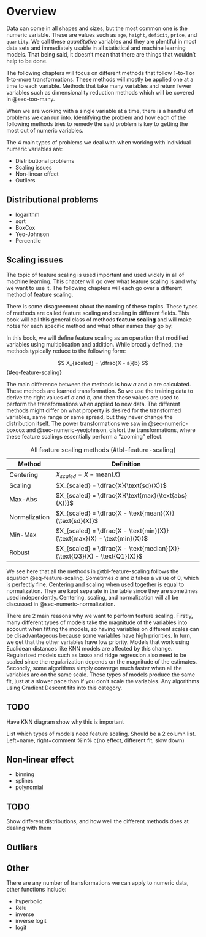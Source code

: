 # Overview {#sec-numeric}

Data can come in all shapes and sizes, but the most common one is the numeric variable. These are values such as `age`, `height`, `deficit`, `price`, and `quantity`. We call these *quantitative* variables and they are plentiful in most data sets and immediately usable in all statistical and machine learning models. That being said, it doesn't mean that there are things that wouldn't help to be done.

The following chapters will focus on different methods that follow 1-to-1 or 1-to-more transformations. These methods will mostly be applied one at a time to each variable. Methods that take many variables and return fewer variables such as dimensionality reduction methods which will be covered in @sec-too-many.

When we are working with a single variable at a time, there is a handful of problems we can run into. Identifying the problem and how each of the following methods tries to remedy the said problem is key to getting the most out of numeric variables.

The 4 main types of problems we deal with when working with individual numeric variables are:

-   Distributional problems
-   Scaling issues
-   Non-linear effect
-   Outliers

## Distributional problems

-   logarithm
-   sqrt
-   BoxCox
-   Yeo-Johnson
-   Percentile

## Scaling issues {#sec-numeric-scaling-issues}

The topic of feature scaling is used important and used widely in all of machine learning. This chapter will go over what feature scaling is and why we want to use it. The following chapters will each go over a different method of feature scaling.

::: callout-note
There is some disagreement about the naming of these topics. These types of methods are called feature scaling and scaling in different fields. This book will call this general class of methods **feature scaling** and will make notes for each specific method and what other names they go by.
:::

In this book, we will define feature scaling as an operation that modified variables using multiplication and addition. While broadly defined, the methods typically reduce to the following form:

$$
X_{scaled} = \dfrac{X - a}{b}
$$ {#eq-feature-scaling}

The main difference between the methods is how $a$ and $b$ are calculated. These methods are learned transformation. So we use the training data to derive the right values of $a$ and $b$, and then these values are used to perform the transformations when applied to new data. The different methods might differ on what property is desired for the transformed variables, same range or same spread, but they never change the distribution itself. The power transformations we saw in @sec-numeric-boxcox and @sec-numeric-yeojohnson, distort the transformations, where these feature scalings essentially perform a "zooming" effect.

| Method        | Definition                                                               |
|----------------|--------------------------------------------------------|
| Centering     | $X_{scaled} = X - \text{mean}(X)$                                        |
| Scaling       | $X_{scaled} = \dfrac{X}{\text{sd}(X)}$                                   |
| Max-Abs       | $X_{scaled} = \dfrac{X}{\text{max}(\text{abs}(X))}$                      |
| Normalization | $X_{scaled} = \dfrac{X - \text{mean}(X)}{\text{sd}(X)}$                  |
| Min-Max       | $X_{scaled} = \dfrac{X - \text{min}(X)}{\text{max}(X) - \text{min}(X)}$  |
| Robust        | $X_{scaled} = \dfrac{X - \text{median}(X)}{\text{Q3}(X) - \text{Q1}(X)}$ |

: All feature scaling methods {#tbl-feature-scaling}

We see here that all the methods in @tbl-feature-scaling follows the equation @eq-feature-scaling. Sometimes $a$ and $b$ takes a value of 0, which is perfectly fine. Centering and scaling when used together is equal to normalization. They are kept separate in the table since they are sometimes used independently. Centering, scaling, and normalization will all be discussed in @sec-numeric-normalization.

There are 2 main reasons why we want to perform feature scaling. Firstly, many different types of models take the magnitude of the variables into account when fitting the models, so having variables on different scales can be disadvantageous because some variables have high priorities. In turn, we get that the other variables have low priority. Models that work using Euclidean distances like KNN models are affected by this change. Regularized models such as lasso and ridge regression also need to be scaled since the regularization depends on the magnitude of the estimates. Secondly, some algorithms simply converge much faster when all the variables are on the same scale. These types of models produce the same fit, just at a slower pace than if you don't scale the variables. Any algorithms using Gradient Descent fits into this category.

::: {.callout-caution}
# TODO

Have KNN diagram show why this is important
:::

List which types of models need feature scaling. Should be a 2 column list. Left=name, right=comment %in% c(no effect, different fit, slow down)

## Non-linear effect

-   binning
-   splines
-   polynomial

::: {.callout-caution}
# TODO

Show different distributions, and how well the different methods does at dealing with them
:::

## Outliers {#sec-numeric-outliers-issues}

## Other

There are any number of transformations we can apply to numeric data, other functions include:

-   hyperbolic
-   Relu
-   inverse
-   inverse logit
-   logit
